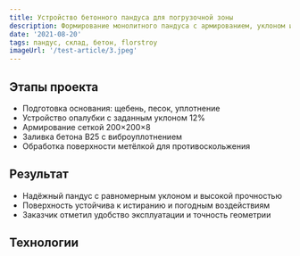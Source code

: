 ```yaml
---
title: Устройство бетонного пандуса для погрузочной зоны
description: Формирование монолитного пандуса с армированием, уклоном и противоскользящей обработкой для складской логистики
date: '2021-08-20'
tags: пандус, склад, бетон, florstroy
imageUrl: '/test-article/3.jpeg'
---
```


<Quote
  content="Пандус выполнен с соблюдением уклонов, обеспечивающих безопасный заезд техники при любых погодных условиях."
  author="FlorStroy"
  cite="https://florstroy.ru/"
/>

## Этапы проекта

- Подготовка основания: щебень, песок, уплотнение
- Устройство опалубки с заданным уклоном 12%
- Армирование сеткой 200×200×8
- Заливка бетона B25 с виброуплотнением
- Обработка поверхности метёлкой для противоскольжения

<ArticleImage src="/test-article/3.jpeg" alt="Бетонный пандус для погрузочной зоны" />

## Результат

- Надёжный пандус с равномерным уклоном и высокой прочностью
- Поверхность устойчива к истиранию и погодным воздействиям
- Заказчик отметил удобство эксплуатации и точность геометрии

<Quote
  content="Погрузчики и штабелёры заходят плавно, сцепление отличное даже в дождь."
  author="Логист FlorStroy"
  cite="https://florstroy.ru/"
/>

## Технологии

<Code
  code="Бетон B25 W6 F200  
Армирование: сетка 200×200×8  
Обработка: метёлка по свежему бетону  
Оборудование: виброплита, нивелир, опалубка с уклоном"
  language="text"
/>
